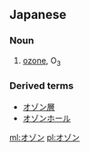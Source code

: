 ==Japanese==                                          
===Noun===
{{ja-noun|ka|rom=ozon|hidx=おぞん}}

# {{chemistry|lang=ja|skey=おぞん}} [[ozone]], O<sub>3</sub>


===Derived terms===
*[[オゾン層]]
*[[オゾンホール]]

[[ml:オゾン]]
[[pl:オゾン]]